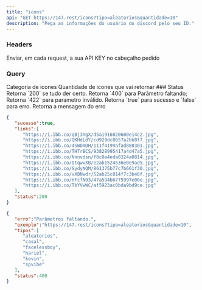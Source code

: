 ```yaml
---
title: "icons"
api: "GET https://147.rest/icons?tipo=aleatorios&quantidade=10"
description: "Pega as informações do usuário do discord pelo seu ID."
---
```


### Headers

<ParamField header="X-API_KEY" type="string" required>
	Enviar, em cada request, a sua API KEY no cabeçalho pedido
</ParamField>

### Query
<ParamField query="tipo" type="string" placeholder="aleatorios" required>
	Categoria de icones
</ParamField>
<ParamField query="quantidade" type="number" placeholder="10" required>
	Quantidade de icones que vai retornar
</ParamField>
### Status

<ResponseField name="200" type="number">
	Retorna `200` se tudo der certo.
</ResponseField>
<ResponseField name="400" type="number">
	Retorna `400` para Parâmetro faltando;
</ResponseField>
<ResponseField name="422" type="number">
	Retorna `422` para parametro inválido.
</ResponseField>

<ResponseField name="sucesso" type="boolean">
	Retorna `true` para sucesso e `false` para erro.
</ResponseField>
<ResponseField name="erro" type="string">
	Retorna a mensagem do erro
</ResponseField>
<ResponseExample>

```json Sucesso true
{
   "sucesso":true,
   "links":[
      "https://i.ibb.co/qBj3YgX/d5a1916020600e14c2.jpg",
      "https://i.ibb.co/QKHdLdY/cd929dc8657a2bb8f7.jpg",
      "https://i.ibb.co/4SWDmDH/111f4199afad808301.jpg",
      "https://i.ibb.co/THTrBCS/93828995417a4d47a5.jpg",
      "https://i.ibb.co/Nnnvdsn/f8c8e4eda0324a0814.jpg",
      "https://i.ibb.co/DtqwvXB/e2ab1524536e0e9ad5.jpg",
      "https://i.ibb.co/SydyNQM/861375b77c7b661f30.jpg",
      "https://i.ibb.co/vXBNwdr/52ab25c814f7c3b46f.jpg",
      "https://i.ibb.co/HFcfN03/47a594b6775997e00e.jpg",
      "https://i.ibb.co/TbYVwWC/af5923ac0bda9bd9ce.jpg"
   ],
   "status":200
}
```

```json Sucesso false
{
   "erro":"Parâmetros faltando.",
   "exemplo":"https://147.rest/icons?tipo=aleatorios&quantidade=10",
   "tipos":[
      "aleatorios",
      "casal",
      "facelessboy",
      "hariel",
      "kevin",
      "spvibe"
   ],
   "status":400
}
```

</ResponseExample>
